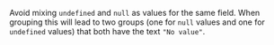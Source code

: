 Avoid mixing `undefined` and `null` as values for the same field. When grouping
this will lead to two groups (one for `null` values and one for `undefined`
values) that both have the text `"No value"`.
